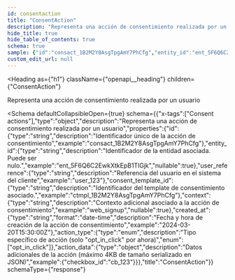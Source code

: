 ```yaml
---
id: consentaction
title: "ConsentAction"
description: "Representa una acción de consentimiento realizada por un usuario"
hide_title: true
hide_table_of_contents: true
schema: true
sample: {"id":"consact_1B2M2Y8AsgTpgAmY7PhCfg","entity_id":"ent_5F6Q6C2EwkXtkEpB1TlGjk","user_reference":"user_123","consent_template_id":"ctmpl_1B2M2Y8AsgTpgAmY7PhCfg","context":"web_signup","created_at":"2024-03-20T15:30:00Z","action_type":"opt_in_click","action_data":{"checkbox_id":"cb_123"}}
custom_edit_url: null
---
```



<Heading
  as={"h1"}
  className={"openapi__heading"}
  children={"ConsentAction"}
>
</Heading>



Representa una acción de consentimiento realizada por un usuario

<Schema
	defaultCollapsibleOpen={true}
  schema={{"x-tags":["Consent actions"],"type":"object","description":"Representa una acción de consentimiento realizada por un usuario","properties":{"id":{"type":"string","description":"Identificador único de la acción de consentimiento","example":"consact_1B2M2Y8AsgTpgAmY7PhCfg"},"entity_id":{"type":"string","description":"Identificador de la entidad asociada. Puede ser nulo.","example":"ent_5F6Q6C2EwkXtkEpB1TlGjk","nullable":true},"user_reference":{"type":"string","description":"Referencia del usuario en el sistema del cliente","example":"user_123"},"consent_template_id":{"type":"string","description":"Identificador del template de consentimiento asociado.","example":"ctmpl_1B2M2Y8AsgTpgAmY7PhCfg"},"context":{"type":"string","description":"Contexto adicional asociado a la acción de consentimiento","example":"web_signup","nullable":true},"created_at":{"type":"string","format":"date-time","description":"Fecha y hora de creación de la acción de consentimiento","example":"2024-03-20T15:30:00Z"},"action_type":{"type":"enum","description":"Tipo específico de acción (solo \"opt_in_click\" por ahora)","enum":["opt_in_click"]},"action_data":{"type":"object","description":"Datos adicionales de la acción (máximo 4KB de tamaño serializado en JSON)","example":{"checkbox_id":"cb_123"}}},"title":"ConsentAction"}}
  schemaType={"response"}
>
  
</Schema>
            